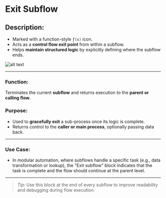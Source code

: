 # Exit Subflow

## Description:

- Marked with a function-style `ƒ(x)` icon.
- Acts as a **control flow exit point** from within a subflow.
- Helps **maintain structured logic** by explicitly defining where the subflow ends.

![alt text](../../../assets/flow-control/exit-subflow.png)

---

### **Function:**

Terminates the current **subflow** and returns execution to the **parent or calling flow**.

### Purpose:

- Used to **gracefully exit** a sub-process once its logic is complete.
- Returns control to the **caller or main process**, optionally passing data back.

---

### Use Case:

- In modular automation, where subflows handle a specific task (e.g., data transformation or lookup), the "Exit subflow" block indicates that the task is complete and the flow should continue at the parent level.

---

> _Tip:_ Use this block at the end of every subflow to improve readability and debugging during flow execution.
